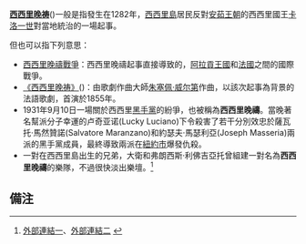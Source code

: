 '''[[西西里晚祷|西西里晚祷]]'''({{lang|it|'''I Vespri siciliani'''}})一般是指發生在1282年，[[西西里島|西西里島]]居民反對[[安茹王朝|安茹王朝]]的西西里國王[[查理一世_(那不勒斯)|卡洛一世]]對當地統治的一場起事。

但也可以指下列意思：
*[[西西里晚禱戰爭|西西里晚禱戰爭]]：西西里晚禱起事直接導致的，[[阿拉貢王國|阿拉貢王國]]和[[法國|法國]]之間的國際戰爭。
*[[西西里晚禱_(歌劇)|《西西里晚祷》]]({{lang|fr|Les vêpres siciliennes}})：由歌劇作曲大師[[朱塞佩·威尔第|朱塞佩·威尔第]]作曲，以該次起事為背景的法語歌劇，首演於1855年。
*1931年9月10日一場關於西西里[[黑手黨|黑手黨]]的紛爭，也被稱為'''西西里晚禱'''。當晚著名幫派分子幸運的卢奇亚诺(Lucky Luciano)下令殺害了若干分別效忠於薩瓦托·馬然贊諾(Salvatore Maranzano)和約瑟夫·馬瑟利亞(Joseph Masseria)兩派的黑手黨成員，最終導致兩派在[[紐約市|紐約市]]爆發仇殺。
* 一對在西西里島出生的兄弟，大衛和弗朗西斯·利佛吉亞托曾組建一對名為'''西西里晚禱'''的樂隊，不過很快淡出樂壇。<ref>[http://www.allmusic.com/artist/sicilian-vespers-p5424 外部連結一]、[http://cdbaby.com/cd/sicilianvespers 外部連結二] {{Wayback|url=http://cdbaby.com/cd/sicilianvespers |date=20071017211017 }}</ref>

{{disambig|Xi|Cat=五字消歧义}}

==備注==
<div class="references-small">
<references />
</div>